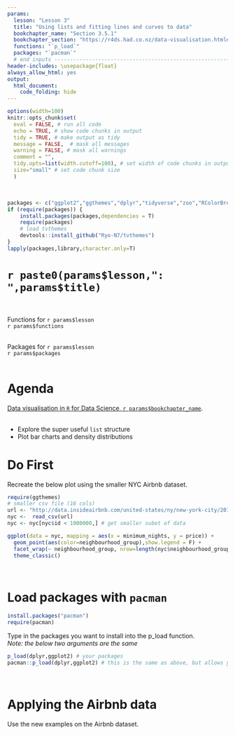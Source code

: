 ```yaml
---
params:
  lesson: "Lesson 3"
  title: "Using lists and fitting lines and curves to data"      
  bookchapter_name: "Section 3.5.1"    
  bookchapter_section: "https://r4ds.had.co.nz/data-visualisation.html#facets"
  functions: "`p_load`"
  packages: "`pacman`"      
  # end inputs --------------------------------------------------------------- 
header-includes: \usepackage{float}
always_allow_html: yes
output:
  html_document:
    code_folding: hide
---
```

  
```r
options(width=100)
knitr::opts_chunk$set(
  eval = FALSE, # run all code
  echo = TRUE, # show code chunks in output 
  tidy = TRUE, # make output as tidy
  message = FALSE,  # mask all messages
  warning = FALSE, # mask all warnings 
  comment = "",
  tidy.opts=list(width.cutoff=100), # set width of code chunks in output
  size="small" # set code chunk size
  )
```
\

<!-- install packages -->
```r
packages <- c("ggplot2","ggthemes","dplyr","tidyverse","zoo","RColorBrewer","viridis","plyr")   
if (require(packages)) {
    install.packages(packages,dependencies = T)
    require(packages)
    # load tvthemes
    devtools::install_github("Ryo-N7/tvthemes")
}
lapply(packages,library,character.only=T)  
```

<!-- ____________________________________________________________________________ -->
<!-- ____________________________________________________________________________ -->
<!-- ____________________________________________________________________________ -->
<!-- start body -->

# `r paste0(params$lesson,": ",params$title)`    
\  

Functions for `r params$lesson`  
`r params$functions`    
\    

Packages for `r params$lesson`          
`r params$packages`        
\    

# Agenda

[Data visualisation in `R` for Data Science, `r params$bookchapter_name`](`r params$bookchapter_section`).      
\  

<!--  end yaml template------------------------------------------------------- -->

* Explore the super useful `list` structure    
* Plot bar charts and density distributions  

# Do First    

Recreate the below plot using the smaller NYC Airbnb dataset.  
```r
require(ggthemes)
# smaller csv file (16 cols)
url <- "http://data.insideairbnb.com/united-states/ny/new-york-city/2019-06-02/visualisations/listings.csv"
nyc <-  read_csv(url)
nyc <- nyc[nyc$id < 1000000,] # get smaller subet of data

ggplot(data = nyc, mapping = aes(x = minimum_nights, y = price)) +
  geom_point(aes(color=neighbourhood_group),show.legend = F) +
  facet_wrap(~ neighbourhood_group, nrow=length(nyc$neighbourhood_group)) +
  theme_classic()

```
\  

# Load packages with `pacman`  
```r
install.packages("pacman")
require(pacman)
```  

Type in the packages you want to install into the p_load function.  
_Note: the below two arguments are the same_
```r
p_load(dplyr,ggplot2) # your packages  
pacman::p_load(dplyr,ggplot2) # this is the same as above, but allows you to use a specific function from a package without loading the entire package: 'package::function(argument1,argument2,argument3)'  
```
\  

# Applying the Airbnb data  
Use the new examples on the Airbnb dataset.      

<!-- end body -->
<!-- ____________________________________________________________________________ -->
<!-- ____________________________________________________________________________ -->
<!-- ____________________________________________________________________________ -->
